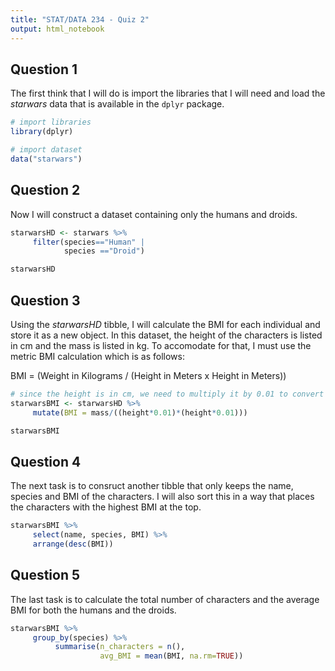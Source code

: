 ```yaml
---
title: "STAT/DATA 234 - Quiz 2"
output: html_notebook
---
```


## Question 1
The first think that I will do is import the libraries that I will need and load the *starwars* data that is available in the `dplyr` package.
```r
# import libraries
library(dplyr)

# import dataset
data("starwars")
```

## Question 2
Now I will construct a dataset containing only the humans and droids.
```r
starwarsHD <- starwars %>%
     filter(species=="Human" | 
            species =="Droid")

starwarsHD
```
## Question 3
Using the *starwarsHD* tibble, I will calculate the BMI for each individual and store it as a new object. In this dataset, the height of the characters is listed in cm and the mass is listed in kg.  To accomodate for that, I must use the metric BMI calculation which is as follows: 

BMI = (Weight in Kilograms / (Height in Meters x Height in Meters))
```r
# since the height is in cm, we need to multiply it by 0.01 to convert it into meters
starwarsBMI <- starwarsHD %>%
     mutate(BMI = mass/((height*0.01)*(height*0.01)))

starwarsBMI
```
## Question 4
The next task is to consruct another tibble that only keeps the name, species and BMI of the characters.  I will also sort this in a way that places the characters with the highest BMI at the top.
```r
starwarsBMI %>%
     select(name, species, BMI) %>%
     arrange(desc(BMI))
```
## Question 5
The last task is to calculate the total number of characters and the average BMI for both the humans and the droids.
```r
starwarsBMI %>%
     group_by(species) %>%
          summarise(n_characters = n(),
                    avg_BMI = mean(BMI, na.rm=TRUE))
```



